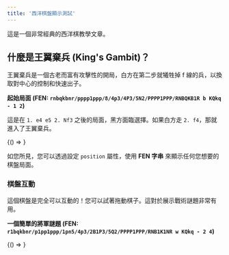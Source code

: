 ```yaml
---
title: '西洋棋盤顯示測試'
---
```



這是一個非常經典的西洋棋教學文章。

## 什麼是王翼棄兵 (King's Gambit)？

王翼棄兵是一個古老而富有攻擊性的開局，白方在第二步就犧牲掉 f 線的兵，以換取對中心的控制和快速出子。

**起始局面 (FEN: `rnbqkbnr/pppp1ppp/8/4p3/4P3/5N2/PPPP1PPP/RNBQKB1R b KQkq - 1 2`)**

這是在 `1. e4 e5 2. Nf3` 之後的局面，黑方面臨選擇。如果白方走 `2. f4`，那就進入了王翼棄兵。

<BrowserOnly>
  {() => <Chessboard position={"rnbqkbnr/pppp1ppp/8/4p3/4P3/5N2/PPPP1PPP/RNBQKB1R b KQkq - 1 2"} />}
</BrowserOnly>

如您所見，您可以透過設定 `position` 屬性，使用 **FEN 字串** 來顯示任何您想要的棋盤局面。

### 棋盤互動

這個棋盤是完全可以互動的！您可以試著拖動棋子。這對於展示戰術謎題非常有用。

**一個簡單的將軍謎題 (FEN: `r1bqkbnr/p1pp1ppp/1pn5/4p3/2B1P3/5Q2/PPPP1PPP/RNB1K1NR w KQkq - 2 4`)**

<BrowserOnly>
  {() => <Chessboard id="SimpleMate" position={"r1bqkbnr/p1pp1ppp/1pn5/4p3/2B1P3/5Q2/PPPP1PPP/RNB1K1NR w KQkq - 2 4"} />}
</BrowserOnly>